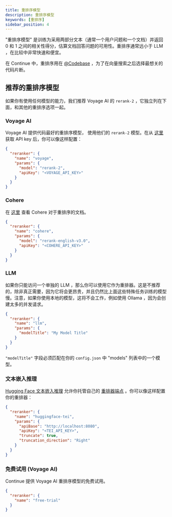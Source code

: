 ```yaml
---
title: 重排序模型
description: 重排序模型
keywords: [重排序]
sidebar_position: 4
---
```


"重排序模型" 是训练为采用两部分文本（通常一个用户问题和一个文档）并返回 0 和 1 之间的相关性得分，估算文档回答问题的可用性。重排序通常远小于 LLM ，在比较中非常快速和便宜。

在 Continue 中，重排序用在 [@Codebase](../deep-dives/codebase.mdx) ，为了在向量搜索之后选择最想关的代码片断。

## 推荐的重排序模型

如果你有使用任何模型的能力，我们推荐 Voyage AI 的 `rerank-2` ，它独立列在下面，和其他的重排序选项一起。

### Voyage AI

Voyage AI 提供代码最好的重排序模型， 使用他们的 `rerank-2` 模型。在从 [这里](https://www.voyageai.com/) 获取 API key 后，你可以像这样配置：

```json title="config.json"
{
  "reranker": {
    "name": "voyage",
    "params": {
      "model": "rerank-2",
      "apiKey": "<VOYAGE_API_KEY>"
    }
  }
}
```

### Cohere

在 [这里](https://docs.cohere.com/docs/rerank-2) 查看 Cohere 对于重排序的文档。

```json title="config.json"
{
  "reranker": {
    "name": "cohere",
    "params": {
      "model": "rerank-english-v3.0",
      "apiKey": "<COHERE_API_KEY>"
    }
  }
}
```

### LLM

如果你只能访问一个单独的 LLM ，那么你可以使用它作为重排器。这是不推荐的，除非真正需要，因为它将会更昂贵，并且仍然比上面这些特殊任务训练的模型慢。注意，如果你使用本地的模型，这将不会工作，例如使用 Ollama ，因为会创建太多的并发请求。

```json title="config.json"
{
  "reranker": {
    "name": "llm",
    "params": {
      "modelTitle": "My Model Title"
    }
  }
}
```

`"modelTitle"` 字段必须匹配在你的 `config.json` 中 "models" 列表中的一个模型。

### 文本嵌入推理

[Hugging Face 文本嵌入推理](https://huggingface.co/docs/text-embeddings-inference/en/index) 允许你托管自己的 [重排器端点](https://huggingface.github.io/text-embeddings-inference/#/Text%20Embeddings%20Inference/rerank) 。你可以像这样配置你的重排器：

```json title="config.json"
{
  "reranker": {
    "name": "huggingface-tei",
    "params": {
      "apiBase": "http://localhost:8080",
      "apiKey": "<TEI_API_KEY>",
      "truncate": true,
      "truncation_direction": "Right"
    }
  }
}
```

### 免费试用 (Voyage AI)

Continue 提供 Voyage AI 重排序模型的免费试用。

```json title="config.json"
{
  "reranker": {
    "name": "free-trial"
  }
}
```
